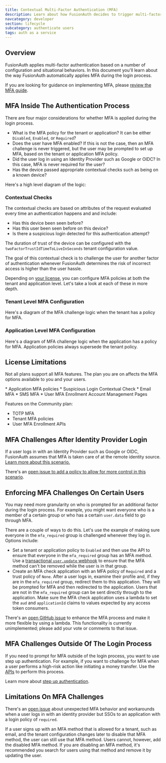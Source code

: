 ```yaml
---
title: Contextual Multi-Factor Authentication (MFA)
description: Learn about how FusionAuth decides to trigger multi-factor authentication (MFA) in the login flow.
navcategory: developer
section: lifecycle
subcategory: authenticate users
tags: auth as a service
---
```


## Overview

FusionAuth applies multi-factor authentication based on a number of configuration and situational behaviors. In this document you'll learn about the way FusionAuth automatically applies MFA during the login process.

If you are looking for guidance on implementing MFA, please [review the MFA guide](/docs/lifecycle/authenticate-users/multi-factor-authentication).

## MFA Inside The Authentication Process

There are four major considerations for whether MFA is applied during the login process.

* What is the MFA policy for the tenant or application? It can be either `Disabled`, `Enabled`, or `Required`?
* Does the user have MFA enabled? If this is not the case, then an MFA challenge is never triggered, but the user may be prompted to set up MFA, based on the tenant or application MFA policy.
* Did the user log in using an Identity Provider such as Google or OIDC? In this case, MFA is never required for the user?
* Has the device passed appropriate contextual checks such as being on a known device?

Here's a high level diagram of the logic:

<MfaDecisionTree alt="High level diagram of MFA logic."/>

### Contextual Checks

The contextual checks are based on attributes of the request evaluated every time an authentication happens and and include:

* Has this device been seen before?
* Has this user been seen before on this device?
* Is there a suspicious login detected for this authentication attempt?

The duration of trust of the device can be configured with the `twoFactorTrustIdTimeToLiveInSeconds` tenant configuration value.

The goal of this contextual check is to challenge the user for another factor of authentication whenever FusionAuth determines the risk of incorrect access is higher than the user hassle.

Depending on [your license](#license-limitations), you can configure MFA policies at both the tenant and application level. Let's take a look at each of these in more depth.

### Tenant Level MFA Configuration

Here's a diagram of the MFA challenge logic when the tenant has a policy for MFA.

<TenantMfaDecisionTree alt="Diagram of tenant MFA logic."/>

### Application Level MFA Configuration

Here's a diagram of MFA challenge logic when the application has a policy for MFA. Application policies always supersede the tenant policy.

<ApplicationMfaDecisionTree alt="Diagram of application MFA logic."/>

## License Limitations

Not all plans support all MFA features. The plan you are on affects the MFA options available to you and your users.

<EnterprisePlanBlurb />
* Application MFA policies
* Suspicious Login Contextual Check

<PremiumPlanBlurb />
* Email MFA
* SMS MFA
* User MFA Enrollment Account Management Pages

Features on the Community plan:

* TOTP MFA
* Tenant MFA policies
* User MFA Enrollment APIs

## MFA Challenges After Identity Provider Login

If a user logs in with an Identity Provider such as Google or OIDC, FusionAuth assumes that MFA is taken care of at the remote identity source. [Learn more about this scenario.](/docs/lifecycle/authenticate-users/identity-providers/#account-security)

There's an [open issue to add a policy to allow for more control in this scenario](https://github.com/FusionAuth/fusionauth-issues/issues/2005).

## Enforcing MFA Challenges On Certain Users 

You may need more granularity on who is prompted for an additional factor during the login process. For example, you might want everyone who is a member of a certain group or who has a certain `user.data` field to go through MFA.

There are a couple of ways to do this. Let's use the example of making sure everyone in the `mfa_required` group is challenged whenever they log in. Options include:

* Set a tenant or application policy to `Enabled` and then use the API to ensure that everyone in the `mfa_required` group has an MFA method. Use a [transactional `user.update` webhook](/docs/extend/events-and-webhooks/events/user-update) to ensure that the MFA method can't be removed while the user is in that group.
* Create an MFA check application with an MFA policy of `Required` and a trust policy of `None`. After a user logs in, examine their profile and, if they are in the `mfa_required` group, redirect them to this application. They will be prompted for MFA and then redirected to the application. Users that are not in the `mfa_required` group can be sent directly through to the application. Make sure the MFA check application uses a lambda to set the `aud` and `applicationId` claims to values expected by any access token consumers.

There's an [open GitHub issue](https://github.com/FusionAuth/fusionauth-issues/issues/2309) to enhance the MFA process and make it more flexible by using a lambda. This functionality is currently unimplemented; please add your vote or comments to that issue.

## MFA Challenges Outside Of The Login Process

If you need to prompt for MFA outside of the login process, you want to use step up authentication. For example, if you want to challenge for MFA when a user performs a high-risk action like initiating a money transfer. Use the [APIs](/docs/apis/two-factor#start-multi-factor) to perform this process.

Learn more about [step up authentication](/docs/lifecycle/authenticate-users/multi-factor-authentication#step-up-auth).

## Limitations On MFA Challenges

There's an [open issue](https://github.com/FusionAuth/fusionauth-issues/issues/2357) about unexpected MFA behavior and workarounds when a user logs in with an identity provider but SSOs to an application with a login policy of `required`.

If a user signs up with an MFA method that is allowed for a tenant, such as email, and the tenant configuration changes later to disable that MFA method, the user can still use that MFA method. Users cannot, however, add the disabled MFA method. If you are disabling an MFA method, it's recommended you search for users using that method and remove it by updating the user.
